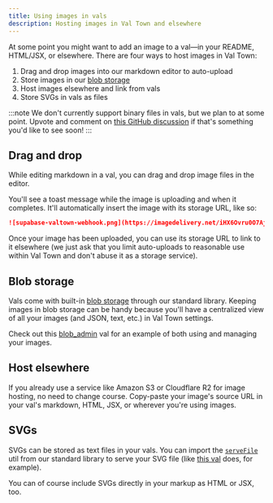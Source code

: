 ```yaml
---
title: Using images in vals
description: Hosting images in Val Town and elsewhere
---
```


At some point you might want to add an image to a val—in your README, HTML/JSX, or elsewhere. There are four ways to host images in Val Town:

1. Drag and drop images into our markdown editor to auto-upload
1. Store images in our [blob storage](/std/blob)
1. Host images elsewhere and link from vals
1. Store SVGs in vals as files

:::note
We don't currently support binary files in vals, but we plan to at some point. Upvote and comment on [this GitHub discussion](https://github.com/val-town/val-town-product/discussions/21) if that's something you'd like to see soon!
:::

## Drag and drop

While editing markdown in a val, you can drag and drop image files in the editor.

You'll see a toast message while the image is uploading and when it completes. It'll automatically insert the image with its storage URL, like so:

```md
![supabase-valtown-webhook.png](https://imagedelivery.net/iHX6Ovru0O7AjmyT5yZRoA/fe4b1b4f-265a-4b53-1153-64fedb11d600/public)
```

Once your image has been uploaded, you can use its storage URL to link to it elsewhere (we just ask that you limit auto-uploads to reasonable use within Val Town and don't abuse it as a storage service).

## Blob storage

Vals come with built-in [blob storage](/std/blob) through our standard library. Keeping images in blob storage can be handy because you'll have a centralized view of all your images (and JSON, text, etc.) in Val Town settings.

Check out this [blob_admin](https://www.val.town/x/stevekrouse/blob_admin) val for an example of both using and managing your images.

## Host elsewhere

If you already use a service like Amazon S3 or Cloudflare R2 for image hosting, no need to change course. Copy-paste your image's source URL in your val's markdown, HTML, JSX, or wherever you're using images.

## SVGs

SVGs can be stored as text files in your vals. You can import the [`serveFile`](https://www.val.town/x/std/utils#servefile) util from our standard library to serve your SVG file (like [this val](https://www.val.town/x/petermillspaugh/dotcom) does, for example).

You can of course include SVGs directly in your markup as HTML or JSX, too.
